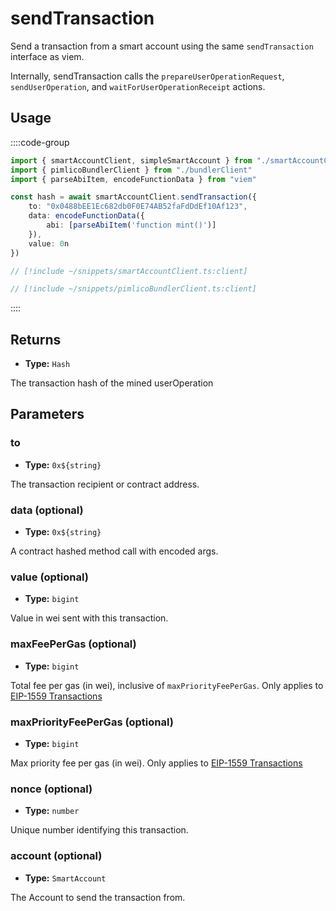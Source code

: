 # sendTransaction

Send a transaction from a smart account using the same `sendTransaction` interface as viem.

Internally, sendTransaction calls the `prepareUserOperationRequest`, `sendUserOperation`, and `waitForUserOperationReceipt` actions.

## Usage

::::code-group

```ts [example.ts]
import { smartAccountClient, simpleSmartAccount } from "./smartAccountClient"
import { pimlicoBundlerClient } from "./bundlerClient"
import { parseAbiItem, encodeFunctionData } from "viem"

const hash = await smartAccountClient.sendTransaction({
    to: "0x0488bEE1Ec682db0F0E74AB52faFdDdEf10Af123",
    data: encodeFunctionData({
        abi: [parseAbiItem('function mint()')]
    }),
    value: 0n
})
```

```ts [smartAccountClient.ts]
// [!include ~/snippets/smartAccountClient.ts:client]
```

```ts [bundlerClient.ts]
// [!include ~/snippets/pimlicoBundlerClient.ts:client]
```

::::

## Returns

- **Type:** `Hash`

The transaction hash of the mined userOperation

## Parameters

### to

- **Type:** `0x${string}`

The transaction recipient or contract address.

### data (optional)

- **Type:** `0x${string}`

A contract hashed method call with encoded args.

### value (optional)

- **Type:** `bigint`

Value in wei sent with this transaction.

### maxFeePerGas (optional)

- **Type:** `bigint`

Total fee per gas (in wei), inclusive of `maxPriorityFeePerGas`. Only applies to [EIP-1559 Transactions](/docs/glossary/terms#eip-1559-transaction)

### maxPriorityFeePerGas (optional)

- **Type:** `bigint`

Max priority fee per gas (in wei). Only applies to [EIP-1559 Transactions](/docs/glossary/terms#eip-1559-transaction)

### nonce (optional)

- **Type:** `number`

Unique number identifying this transaction.

### account (optional)

- **Type:** `SmartAccount`

The Account to send the transaction from.

